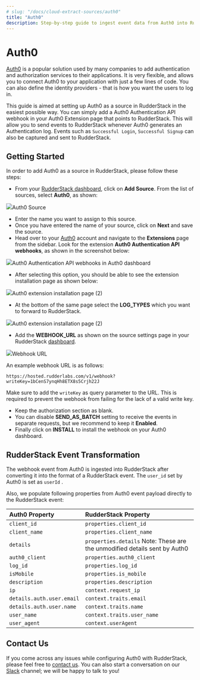 ```yaml
---
# slug: "/docs/cloud-extract-sources/auth0"
title: "Auth0"
description: Step-by-step guide to ingest event data from Auth0 into RudderStack
---
```


# Auth0

[Auth0](https://auth0.com) is a popular solution used by many companies to add authentication and authorization services to their applications. It is very flexible, and allows you to connect Auth0 to your application with just a few lines of code. You can also define the identity providers - that is how you want the users to log in.

This guide is aimed at setting up Auth0 as a source in RudderStack in the easiest possible way. You can simply add a Auth0 Authentication API webhook in your Auth0 Extension page that points to RudderStack. This will allow you to send events to RudderStack whenever Auth0 generates an Authentication log. Events such as `Successful Login`, `Successful Signup` can also be captured and sent to RudderStack.

## Getting Started

In order to add Auth0 as a source in RudderStack, please follow these steps:

- From your [RudderStack dashboard](https://app.rudderlabs.com/), click on **Add Source**. From the list of sources, select **Auth0**, as shown:

<img src="../../images/assets/auth02.png" /><span class="imageTitle">Auth0 Source</span>

- Enter the name you want to assign to this source.
- Once you have entered the name of your source, click on **Next** and save the source.
- Head over to your [Auth0](https://auth0.com/) account and navigate to the **Extensions** page from the sidebar. Look for the extension **Auth0 Authentication API webhooks**, as shown in the screenshot below:

<img src="../../images/assets/auth03.png" /><span class="imageTitle">Auth0 Authentication API webhooks in Auth0 dashboard</span>

- After selecting this option, you should be able to see the extension installation page as shown below:

<img src="../../images/assets/auth04.png" /><span class="imageTitle">Auth0 extension installation page (2)</span>

- At the bottom of the same page select the **LOG_TYPES** which you want to forward to RudderStack.

<img src="../../images/assets/auth05.png" /><span class="imageTitle">Auth0 extension installation page (2)</span>

- Add the **WEBHOOK_URL** as shown on the source settings page in your RudderStack [dashboard](https://app.rudderstack.com).

<img src="../../images/assets/webhooks.png" /><span class="imageTitle">Webhook URL</span>

An example webhook URL is as follows:

```http
https://hosted.rudderlabs.com/v1/webhook?writeKey=1bCenS7ynqHh8ETX8s5Crjh22J
```

<div class="warningBlock">

Make sure to add the <code class="inline-code">writeKey</code> as query parameter to the URL. This is required to prevent the webhook from failing for the lack of a valid write key.

</div>

- Keep the authorization section as blank.
- You can disable **SEND_AS_BATCH** setting to receive the events in separate requests, but we recommend to keep it **Enabled**.
- Finally click on **INSTALL** to install the webhook on your Auth0 dashboard.

## RudderStack Event Transformation

The webhook event from Auth0 is ingested into RudderStack after converting it into the format of a RudderStack event. The `user_id` set by Auth0 is set as `userId` .

Also, we populate following properties from Auth0 event payload directly to the RudderStack event:

| Auth0 Property            | RudderStack Property                                                      |
| :------------------------ | :------------------------------------------------------------------------ |
| `client_id`               | `properties.client_id`                                                    |
| `client_name`             | `properties.client_name`                                                  |
| `details`                 | `properties.details` Note: These are the unmodified details sent by Auth0 |
| `auth0_client`            | `properties.auth0_client`                                                 |
| `log_id`                  | `properties.log_id`                                                       |
| `isMobile`                | `properties.is_mobile`                                                    |
| `description`             | `properties.description`                                                  |
| `ip`                      | `context.request_ip`                                                      |
| `details.auth.user.email` | `context.traits.email`                                                    |
| `details.auth.user.name`  | `context.traits.name`                                                     |
| `user_name`               | `context.traits.user_name`                                                |
| `user_agent`              | `context.userAgent`                                                       |

## Contact Us

If you come across any issues while configuring Auth0 with RudderStack, please feel free to [contact us](mailto:%20docs@rudderstack.com). You can also start a conversation on our [Slack](https://rudderstack.com/join-rudderstack-slack-community) channel; we will be happy to talk to you!
